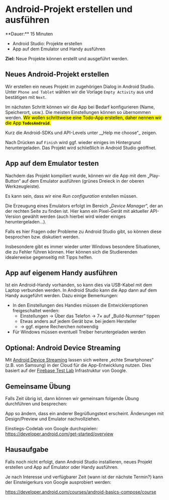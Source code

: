 
# Android-Projekt erstellen und ausführen

<Callout>
  **Dauer:** 15 Minuten

  - Android Studio: Projekte erstellen
  - App auf dem Emulator und Handy ausführen
  
  **Ziel:** Neue Projekte können erstellt und ausgeführt werden.
</Callout>

## Neues Android-Projekt erstellen

Wir erstellen ein neues Projekt im zugehörigen Dialog in 
Android Studio. Unter `Phone and Tablet` wählen wir die Vorlage 
`Empty Activity` aus und bestätigen mit `Next`.

Im nächsten Schritt können wir die App bei Bedarf konfigurieren (Name, Speicherort, usw.). Die meisten Einstellungen können so übernommen werden. <mark>Wir wollen schrittweise eine Todo-App erstellen, daher nennen wir die App **`TodosAndroid`**.</mark>

<Callout>
Kurz die Android-SDKs und API-Levels unter _„Help me choose“_ zeigen.
</Callout>

Nach Drücken auf `Finish` wird ggf. wieder einiges im Hintergrund 
heruntergeladen. Das Projekt wird schließlich in Android Studio 
geöffnet.

## App auf dem Emulator testen 

Nachdem das Projekt kompiliert wurde, können wir die App mit dem „Play-Button“ auf dem Emulator ausführen (grünes Dreieck in der oberen Werkzeugleiste). 

Es kann sein, dass wir eine _Run configuration_ erstellen müssen. 

Die Erzeugung eines Emulators erfolgt im Bereich „_Device Manager_“, der an der 
rechten Seite zu finden ist. Hier kann ein Pixel-Gerät mit aktueller API-Version 
gewählt werden (auch hierbei wird wieder einiges heruntergeladen…).

<Callout type="warning">
Falls es hier Fragen oder Probleme zu Android Studio gibt,
so können diese besprochen bzw. diskutiert werden.

Insbesondere gibt es immer wieder unter Windows besondere
Situationen, die zu Fehler führen können. Hier können sich die 
Studierenden idealerweise gegenseitig mit Tipps helfen.
</Callout>

## App auf eigenem Handy ausführen
Ist ein Android-Handy vorhanden, so kann dies via USB-Kabel
mit dem Laptop verbunden werden. In Android Studio kann die
App dann auf dem Handy ausgeführt werden. Dazu einige Bemerkungen:

- In den Einstellungen des Handies müssen die Entwickleroptionen freigeschaltet werden:
  - Einstellungen &rarr; Über das Telefon &rarr; 7× auf „Build-Nummer“ tippen
  - Etwas anders auf jedem Gerät bzw. bei jedem Hersteller
  - &rarr; ggf. eigene Recherchen notwendig
- Für Windows müssen eventuell Treiber heruntergeladen werden

## Optional: Android Device Streaming

Mit [Android Device Streaming](https://developer.android.com/studio/run/android-device-streaming) lassen sich weitere „echte Smartphones“ (z.B. von Samsung) in der Cloud für die App-Entwicklung nutzen. Dies basiert auf der [Firebase Test Lab](https://firebase.google.com/docs/test-lab) Infrastruktur von Google.


## Gemeinsame Übung

Falls Zeit übrig ist, dann können wir gemeinsam folgende
Übung durchführen und besprechen:

<Callout type="warning" emoji="👨🏻‍💻">
App so ändern, dass ein anderer Begrüßungstext erscheint. Änderungen mit Design/Preview und Emulator nachvollziehen.

Einstiegs-Codelab von Google durchspielen: https://developer.android.com/get-started/overview

</Callout>

## Hausaufgabe

Falls noch nicht erfolgt, dann Android Studio installieren,
neues Projekt erstellen und App auf Emulator oder Handy ausführen.

Je nach Interesse und verfügbarer Zeit (wann ist der nächste Termin?) kann der Einsteigerkurs von Google ausprobiert werden:

https://developer.android.com/courses/android-basics-compose/course
